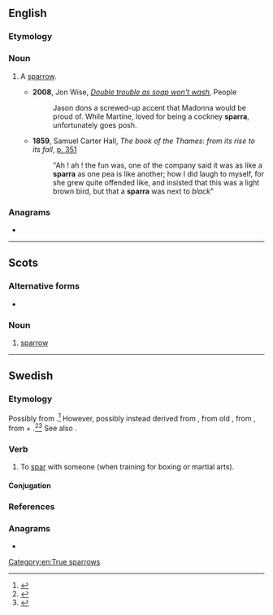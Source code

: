 {{also|sparrà|spärra}}
==English==

===Etymology===
{{eye dialect of|en|sparrow|from=Cockney}}

===Noun===
{{en-noun}}

# {{lb|en|London|chiefly|Cockney}} A [[sparrow]].
#* '''2008''', Jon Wise, ''[http://www.people.co.uk/news/uk-world-news/2008/01/13/double-trouble-as-soap-won-t-wash-102039-20283927/ Double trouble as soap won't wash]'', People
#*: Jason dons a screwed-up accent that Madonna would be proud of. While Martine, loved for being a cockney '''sparra''', unfortunately goes posh.
#* '''1859''', Samuel Carter Hall, ''The book of the Thames: from its rise to its fall'', [http://books.google.de/books?id=f5BQAAAAYAAJ&dq=sparra&hl=de&pg=PA351#v=onepage&q=sparra&f=false p. 351]
#*: "Ah ! ah ! the fun was, one of the company said it was as like a '''sparra''' as one pea is like another; how I did laugh to myself, for she grew quite offended like, and insisted that this was a light brown bird, but that a '''sparra''' was next to ''black''"

===Anagrams===
* {{anagrams|en|a=aaprrs|Parras}}

[[Category:en:True sparrows]]

----

==Scots==

===Alternative forms===
* {{alter|sco|spur|spug|spuggie|speug}}

===Noun===
{{sco-noun}}

# [[sparrow]]

----

==Swedish==

===Etymology===
Possibly from {{der|sv|non|sperrask||to kick out}}.<ref>{{R:OED}}</ref>  However, possibly instead derived from {{der|sv|frm|esparer||to kick}}, from old {{der|sv|it|sparare||to fling}}, from {{der|sv|la|exparare}}, from {{m|la|ex-}} + {{m|la|parare||to prepare}}.<ref>{{R:American_Heritage_Dictionary|spar}}</ref><ref>{{R:Online_Etymology_Dictionary|spar}}</ref>  See also {{cog|en|parry}}.

===Verb===
{{sv-verb-reg}}

# To [[spar#Etymology 2|spar]] with someone (when training for boxing or martial arts).

====Conjugation====
{{sv-conj-wk}}

===References===
<references/>

===Anagrams===
* {{anagrams|sv|a=aaprrs|rapars|raspar|sparar}}